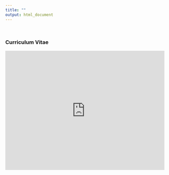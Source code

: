```yaml
---
title: ""
output: html_document
---
```


<br>

### Curriculum Vitae

<embed src="https://blogs.cornell.edu/specht/files/2022/02/AIH_CV_01_2022.pdf" width="500" height="375" 
 type="application/pdf">
